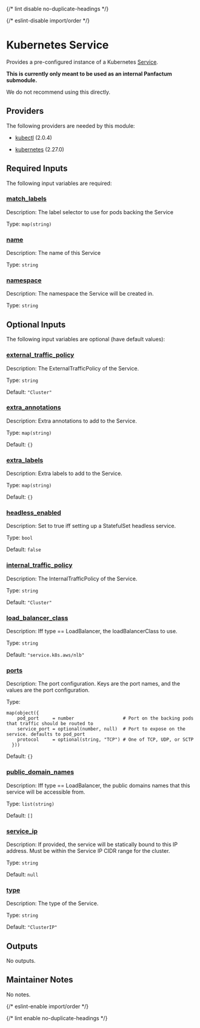 
{/* lint disable no-duplicate-headings */}

{/* eslint-disable import/order */}

<ModuleHeader name="kube_service" sourceHref="https://github.com/Panfactum/stack/tree/__PANFACTUM_VERSION_EDGE__/packages/infrastructure/kube_service" status="stable" type="submodule" />

# Kubernetes Service

Provides a pre-configured instance of a Kubernetes [Service](https://kubernetes.io/docs/concepts/services-networking/service/).

**This is currently only meant to be used as an internal Panfactum submodule.**

We do not recommend using this directly.

## Providers

The following providers are needed by this module:

* [kubectl](#requirement_kubectl) (2.0.4)

* [kubernetes](https://registry.terraform.io/providers/hashicorp/kubernetes/2.27.0/docs) (2.27.0)

## Required Inputs

The following input variables are required:

### <a name="input_match_labels" /> [match\_labels](#input_match_labels)

Description: The label selector to use for pods backing the Service

Type: `map(string)`

### <a name="input_name" /> [name](#input_name)

Description: The name of this Service

Type: `string`

### <a name="input_namespace" /> [namespace](#input_namespace)

Description: The namespace the Service will be created in.

Type: `string`

## Optional Inputs

The following input variables are optional (have default values):

### <a name="input_external_traffic_policy" /> [external\_traffic\_policy](#input_external_traffic_policy)

Description: The ExternalTrafficPolicy of the Service.

Type: `string`

Default: `"Cluster"`

### <a name="input_extra_annotations" /> [extra\_annotations](#input_extra_annotations)

Description: Extra annotations to add to the Service.

Type: `map(string)`

Default: `{}`

### <a name="input_extra_labels" /> [extra\_labels](#input_extra_labels)

Description: Extra labels to add to the Service.

Type: `map(string)`

Default: `{}`

### <a name="input_headless_enabled" /> [headless\_enabled](#input_headless_enabled)

Description: Set to true iff setting up a StatefulSet headless service.

Type: `bool`

Default: `false`

### <a name="input_internal_traffic_policy" /> [internal\_traffic\_policy](#input_internal_traffic_policy)

Description: The InternalTrafficPolicy of the Service.

Type: `string`

Default: `"Cluster"`

### <a name="input_load_balancer_class" /> [load\_balancer\_class](#input_load_balancer_class)

Description: Iff type == LoadBalancer, the loadBalancerClass to use.

Type: `string`

Default: `"service.k8s.aws/nlb"`

### <a name="input_ports" /> [ports](#input_ports)

Description: The port configuration. Keys are the port names, and the values are the port configuration.

Type:

```hcl
map(object({
    pod_port     = number                  # Port on the backing pods that traffic should be routed to
    service_port = optional(number, null)  # Port to expose on the service. defaults to pod_port
    protocol     = optional(string, "TCP") # One of TCP, UDP, or SCTP
  }))
```

Default: `{}`

### <a name="input_public_domain_names" /> [public\_domain\_names](#input_public_domain_names)

Description: Iff type == LoadBalancer, the public domains names that this service will be accessible from.

Type: `list(string)`

Default: `[]`

### <a name="input_service_ip" /> [service\_ip](#input_service_ip)

Description: If provided, the service will be statically bound to this IP address. Must be within the Service IP CIDR range for the cluster.

Type: `string`

Default: `null`

### <a name="input_type" /> [type](#input_type)

Description: The type of the Service.

Type: `string`

Default: `"ClusterIP"`

## Outputs

No outputs.

## Maintainer Notes

No notes.

{/* eslint-enable import/order */}

{/* lint enable no-duplicate-headings */}
